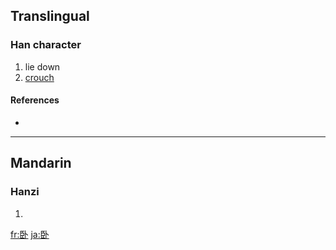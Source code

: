 {{see|臥}}
==Translingual==

===Han character===
{{Han char|rn=25|rad=卜|as=06|sn=8|four=|canj=尸中卜 (SLY)}}

# lie down
# [[crouch]]

====References====
* {{Han ref|kx=0158.221|dkj=02808|dj=1450.080|hdz=42801.020|uh=5367|ud=21351}}

----

==Mandarin==

===Hanzi===
{{cmn-hanzi|tra=臥|pin=[[wò]] ([[wo4]])|wg=wo<sup>4</sup>}}

# {{defn|Mandarin}}

[[fr:卧]]
[[ja:卧]]